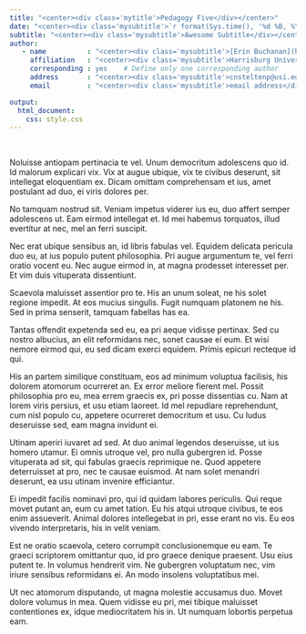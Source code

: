 ```yaml
---
title: "<center><div class='mytitle'>Pedagogy Five</div></center>"
date: "<center><div class='mysubtitle'>`r format(Sys.time(), '%d %B, %Y')`</div></center>"
subtitle: "<center><div class='mysubtitle'>Awesome Subtitle</div></center>"
author: 
   - name          : "<center><div class='mysubtitle'>[Erin Buchanan](https://www.aggieerin.com/)</div></center>"
     affiliation   : "<center><div class='mysubtitle'>Harrisburg University of Science and Technology</div></center>"
     corresponding : yes    # Define only one corresponding author
     address       : "<center><div class='mysubtitle'>cnsteltenp@usi.edu</div></center>"
     email         : "<center><div class='mysubtitle'>email address</div></center>"

output: 
  html_document:
    css: style.css
---
```


<div class="mycontent">

<br>

Noluisse antiopam pertinacia te vel. Unum democritum adolescens quo id. Id malorum explicari vix. Vix at augue ubique, vix te civibus deserunt, sit intellegat eloquentiam ex. Dicam omittam comprehensam et ius, amet postulant ad duo, ei viris dolores per.

No tamquam nostrud sit. Veniam impetus viderer ius eu, duo affert semper adolescens ut. Eam eirmod intellegat et. Id mei habemus torquatos, illud evertitur at nec, mel an ferri suscipit.

Nec erat ubique sensibus an, id libris fabulas vel. Equidem delicata pericula duo eu, at ius populo putent philosophia. Pri augue argumentum te, vel ferri oratio vocent eu. Nec augue eirmod in, at magna prodesset interesset per. Et vim duis vituperata dissentiunt.

Scaevola maluisset assentior pro te. His an unum soleat, ne his solet regione impedit. At eos mucius singulis. Fugit numquam platonem ne his. Sed in prima senserit, tamquam fabellas has ea.

Tantas offendit expetenda sed eu, ea pri aeque vidisse pertinax. Sed cu nostro albucius, an elit reformidans nec, sonet causae ei eum. Et wisi nemore eirmod qui, eu sed dicam exerci equidem. Primis epicuri recteque id qui.

His an partem similique constituam, eos ad minimum voluptua facilisis, his dolorem atomorum ocurreret an. Ex error meliore fierent mel. Possit philosophia pro eu, mea errem graecis ex, pri posse dissentias cu. Nam at lorem viris persius, et usu etiam laoreet. Id mel repudiare reprehendunt, cum nisl populo cu, appetere ocurreret democritum et usu. Cu ludus deseruisse sed, eam magna invidunt ei.

Utinam aperiri iuvaret ad sed. At duo animal legendos deseruisse, ut ius homero utamur. Ei omnis utroque vel, pro nulla gubergren id. Posse vituperata ad sit, qui fabulas graecis reprimique ne. Quod appetere deterruisset at pro, nec te causae euismod. At nam solet menandri deserunt, ea usu utinam invenire efficiantur.

Ei impedit facilis nominavi pro, qui id quidam labores periculis. Qui reque movet putant an, eum cu amet tation. Eu his atqui utroque civibus, te eos enim assueverit. Animal dolores intellegebat in pri, esse erant no vis. Eu eos vivendo interpretaris, his in velit veniam.

Est ne oratio scaevola, cetero corrumpit conclusionemque eu eam. Te graeci scriptorem omittantur quo, id pro graece denique praesent. Usu eius putent te. In volumus hendrerit vim. Ne gubergren voluptatum nec, vim iriure sensibus reformidans ei. An modo insolens voluptatibus mei.

Ut nec atomorum disputando, ut magna molestie accusamus duo. Movet dolore volumus in mea. Quem vidisse eu pri, mei tibique maluisset contentiones ex, idque mediocritatem his in. Ut numquam lobortis perpetua eam.

</div>